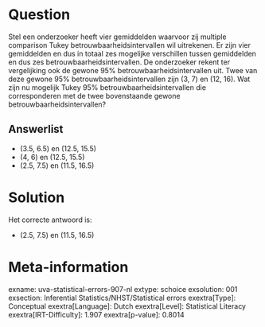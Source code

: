Question
========

Stel een onderzoeker heeft vier gemiddelden waarvoor zij multiple
comparison Tukey betrouwbaarheidsintervallen wil uitrekenen. Er zijn
vier gemiddelden en dus in totaal zes mogelijke verschillen tussen
gemiddelden en dus zes betrouwbaarheidsintervallen. De onderzoeker
rekent ter vergelijking ook de gewone 95% betrouwbaarheidsintervallen
uit. Twee van deze gewone 95% betrouwbaarheidsintervallen zijn (3, 7) en
(12, 16). Wat zijn nu mogelijk Tukey 95% betrouwbaarheidsintervallen die
corresponderen met de twee bovenstaande gewone
betrouwbaarheidsintervallen?

Answerlist
----------

* (3.5, 6.5) en (12.5, 15.5)
* (4, 6) en (12.5, 15.5)
* (2.5, 7.5) en (11.5, 16.5)

Solution
========

Het correcte antwoord is: 

* (2.5, 7.5) en (11.5, 16.5)

Meta-information
================
exname: uva-statistical-errors-907-nl
extype: schoice
exsolution: 001
exsection: Inferential Statistics/NHST/Statistical errors
exextra[Type]: Conceptual
exextra[Language]: Dutch
exextra[Level]: Statistical Literacy
exextra[IRT-Difficulty]: 1.907
exextra[p-value]: 0.8014
